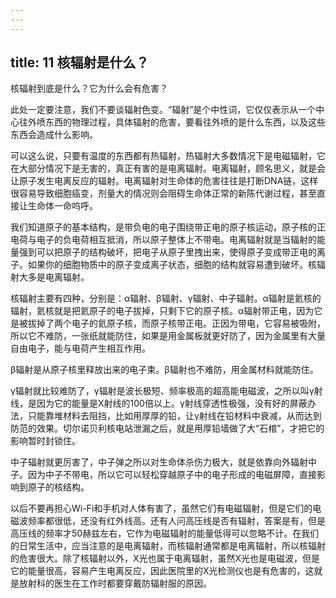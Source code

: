 ```yaml
---
---
---
```

title: 11 核辐射是什么？
---




核辐射到底是什么？它为什么会有危害？

此处一定要注意，我们不要谈辐射色变。“辐射”是个中性词，它仅仅表示从一个中心往外喷东西的物理过程，具体辐射的危害，要看往外喷的是什么东西，以及这些东西会造成什么影响。

可以这么说，只要有温度的东西都有热辐射，热辐射大多数情况下是电磁辐射，它在大部分情况下是无害的，真正有害的是电离辐射。电离辐射，顾名思义，就是会让原子发生电离反应的辐射。电离辐射对生命体的危害往往是打断DNA链，这样很容易导致细胞癌变，剂量大的情况则会阻碍生命体正常的新陈代谢过程，甚至直接让生命体一命呜呼。

我们知道原子的基本结构，是带负电的电子围绕带正电的原子核运动，原子核的正电荷与电子的负电荷相互抵消，所以原子整体上不带电。电离辐射就是当辐射的能量强到可以把原子的结构破坏，把电子从原子里拽出来，使得原子变成带正电的离子。如果你的细胞物质中的原子变成离子状态，细胞的结构就容易遭到破坏。核辐射大多是电离辐射。

核辐射主要有四种，分别是：α辐射、β辐射、γ辐射、中子辐射。α辐射是氦核的辐射，氦核就是把氦原子的电子拔掉，只剩下它的原子核。α辐射带正电，因为它是被拔掉了两个电子的氦原子核，而原子核带正电。正因为带电，它容易被吸附，所以它不难防，一张纸就能防住，如果是用金属板就更好防了，因为金属里有大量自由电子，能与电荷产生相互作用。

β辐射是从原子核里释放出来的电子束。β辐射也不难防，用金属材料就能防住。

γ辐射就比较难防了，γ辐射是波长极短、频率极高的超高能电磁波，之所以叫γ射线，是因为它的能量是X射线的100倍以上。γ射线穿透性极强，没有好的屏蔽办法，只能靠堆材料去阻挡，比如用厚厚的铅，让γ射线在铅材料中衰减，从而达到防范的效果。切尔诺贝利核电站泄漏之后，就是用厚铅墙做了大“石棺”，才把它的影响暂时封锁住。

中子辐射就更厉害了，中子弹之所以对生命体杀伤力极大，就是依靠向外辐射中子。因为中子不带电，所以它可以轻松穿越原子中的电子形成的电磁屏障，直接影响到原子的核结构。

以后不要再担心Wi-Fi和手机对人体有害了，虽然它们有电磁辐射，但是它们的电磁波频率都很低，还没有红外线高。还有人问高压线是否有辐射，答案是有，但是高压线的频率才50赫兹左右，它作为电磁辐射的能量低得可以忽略不计。在我们的日常生活中，应当注意的是电离辐射，而核辐射通常都是电离辐射，所以核辐射的危害很大。除了核辐射以外，X光也属于电离辐射，虽然X光也是电磁波，但是它的能量很高，容易产生电离反应，因此医院里的X光检测仪也是有危害的，这就是放射科的医生在工作时都要穿戴防辐射服的原因。